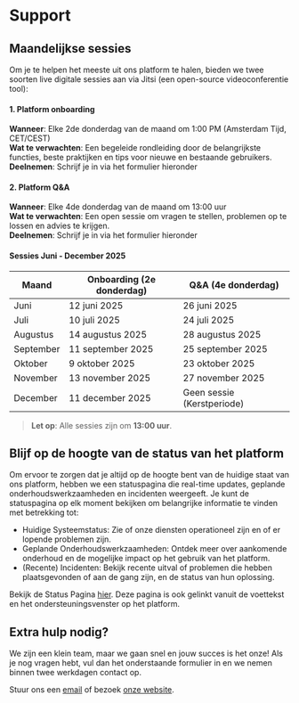 
# Support

## Maandelijkse sessies

Om je te helpen het meeste uit ons platform te halen, bieden we twee soorten live digitale sessies aan via Jitsi (een open-source videoconferentie tool):

#### 1. Platform onboarding

**Wanneer**: Elke 2de donderdag van de maand om 1:00 PM (Amsterdam Tijd, CET/CEST)\
**Wat te verwachten**: Een begeleide rondleiding door de belangrijkste functies, beste praktijken en tips voor nieuwe en bestaande gebruikers.\
**Deelnemen**: Schrijf je in via het formulier hieronder

#### 2. Platform Q&A

**Wanneer**: Elke 4de donderdag van de maand om 13:00 uur\
**Wat te verwachten**: Een open sessie om vragen te stellen, problemen op te lossen en advies te krijgen.\
**Deelnemen**: Schrijf je in via het formulier hieronder

#### Sessies Juni - December 2025

| Maand     | Onboarding (2e donderdag) | Q&A (4e donderdag)         |
| --------- | ------------------------- | -------------------------- |
| Juni      | 12 juni 2025              | 26 juni 2025               |
| Juli      | 10 juli 2025              | 24 juli 2025               |
| Augustus  | 14 augustus 2025          | 28 augustus 2025           |
| September | 11 september 2025         | 25 september 2025          |
| Oktober   | 9 oktober 2025            | 23 oktober 2025            |
| November  | 13 november 2025          | 27 november 2025           |
| December  | 11 december 2025          | Geen sessie (Kerstperiode) |

> **Let op**: Alle sessies zijn om **13:00 uur**.

<MonthlySessionForm />

## Blijf op de hoogte van de status van het platform

Om ervoor te zorgen dat je altijd op de hoogte bent van de huidige staat van ons platform, hebben we een statuspagina die real-time updates, geplande onderhoudswerkzaamheden en incidenten weergeeft.
Je kunt de statuspagina op elk moment bekijken om belangrijke informatie te vinden met betrekking tot:

- Huidige Systeemstatus: Zie of onze diensten operationeel zijn en of er lopende problemen zijn.
- Geplande Onderhoudswerkzaamheden: Ontdek meer over aankomende onderhoud en de mogelijke impact op het gebruik van het platform.
- (Recente) Incidenten: Bekijk recente uitval of problemen die hebben plaatsgevonden of aan de gang zijn, en de status van hun oplossing.

Bekijk de Status Pagina [hier](https://welcome.alkem.io/status/). Deze pagina is ook gelinkt vanuit de voettekst en het ondersteuningsvenster op het platform.

## Extra hulp nodig?

We zijn een klein team, maar we gaan snel en jouw succes is het onze! 
Als je nog vragen hebt, vul dan het onderstaande formulier in en we nemen binnen twee werkdagen contact op. 

<SupportForm />

Stuur ons een [email](mailto:support@alkem.io) of bezoek [onze website](https://welcome.alkem.io/contact).
